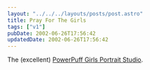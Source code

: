 ```yaml
---
layout: "../../../layouts/posts/post.astro"
title: Pray For The Girls
tags: ["v1"]
pubDate: 2002-06-26T17:56:42
updatedDate: 2002-06-26T17:56:42
---
```


The (excellent) [PowerPuff Girls Portrait Studio][1].

[1]: http://www.nephco.com/powerpuffgirls/ppps.html "The PowerPuff Girls Portrait Studio"

